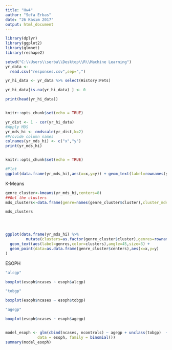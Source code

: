 ---
title: "Hw4"
author: "Sefa Erbas"
date: "26 Kasım 2017"
output: html_document
---


```{r}
library(dplyr)
library(ggplot2)
library(glmnet)
library(reshape2)

setwd("C:\\Users\\serba\\Desktop\\R\\Machine Learning")
yr_data <-
  read.csv("responses.csv",sep=",")

yr_hi_data <- yr_data %>% select(History:Pets)

yr_hi_data[is.na(yr_hi_data) ] <- 0

print(head(yr_hi_data))


knitr::opts_chunk$set(echo = TRUE)
```



```{r}

yr_dist <- 1 - cor(yr_hi_data)
#Apply MDS
yr_mds_hi <- cmdscale(yr_dist,k=2)
#Provide column names
colnames(yr_mds_hi) <- c("x","y")
print(yr_mds_hi)


knitr::opts_chunk$set(echo = TRUE)


```


```{r}

#Plot
ggplot(data.frame(yr_mds_hi),aes(x=x,y=y)) + geom_text(label=rownames(yr_mds_hi),angle=45,size=3)


```

K-Means

```{r}

genre_cluster<-kmeans(yr_mds_hi,centers=8)
##Get the clusters
mds_clusters<-data.frame(genre=names(genre_cluster$cluster),cluster_mds=genre_cluster$cluster) %>% arrange(cluster_mds,genre)

mds_clusters




ggplot(data.frame(yr_mds_hi) %>% 
         mutate(clusters=as.factor(genre_cluster$cluster),genres=rownames(yr_mds_hi)),aes(x=x,y=y)) + 
  geom_text(aes(label=genres,color=clusters),angle=45,size=3) + 
  geom_point(data=as.data.frame(genre_cluster$centers),aes(x=x,y=y)
)


```

ESOPH

```{r}

"alcgp"

boxplot(esoph$ncases ~ esoph$alcgp)

"tobgp"

boxplot(esoph$ncases ~ esoph$tobgp)

"agegp"

boxplot(esoph$ncases ~ esoph$agegp)


model_esoph <- glm(cbind(ncases, ncontrols) ~ agegp + unclass(tobgp)  + unclass(alcgp),
              data = esoph, family = binomial())
summary(model_esoph)

```




